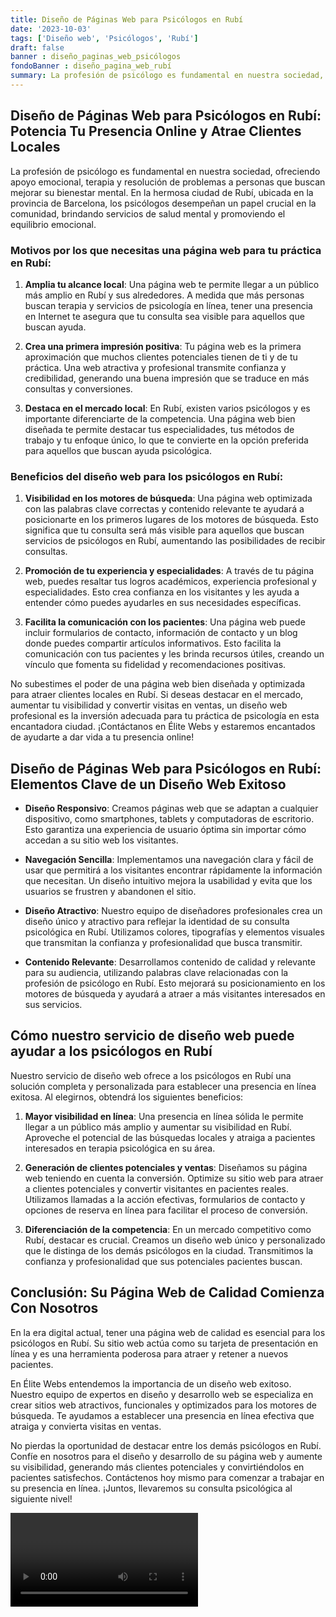 ```yaml
---
title: Diseño de Páginas Web para Psicólogos en Rubí
date: '2023-10-03'
tags: ['Diseño web', 'Psicólogos', 'Rubí']
draft: false
banner : diseño_paginas_web_psicólogos
fondoBanner : diseño_pagina_web_rubí
summary: La profesión de psicólogo es fundamental en nuestra sociedad, ofreciendo apoyo emocional, terapia y resolución de problemas a personas que buscan mejorar su bienestar mental. En la hermosa ciudad de Rubí, ubicada en la provincia de Barcelona, los psicólogos desempeñan un papel crucial en la comunidad, brindando servicios de salud mental y promoviendo el equilibrio emocional.
---
```


## Diseño de Páginas Web para Psicólogos en Rubí: Potencia Tu Presencia Online y Atrae Clientes Locales

La profesión de psicólogo es fundamental en nuestra sociedad, ofreciendo apoyo emocional, terapia y resolución de problemas a personas que buscan mejorar su bienestar mental. En la hermosa ciudad de Rubí, ubicada en la provincia de Barcelona, los psicólogos desempeñan un papel crucial en la comunidad, brindando servicios de salud mental y promoviendo el equilibrio emocional.

### Motivos por los que necesitas una página web para tu práctica en Rubí:

1. **Amplia tu alcance local**: Una página web te permite llegar a un público más amplio en Rubí y sus alrededores. A medida que más personas buscan terapia y servicios de psicología en línea, tener una presencia en Internet te asegura que tu consulta sea visible para aquellos que buscan ayuda.

2. **Crea una primera impresión positiva**: Tu página web es la primera aproximación que muchos clientes potenciales tienen de ti y de tu práctica. Una web atractiva y profesional transmite confianza y credibilidad, generando una buena impresión que se traduce en más consultas y conversiones.

3. **Destaca en el mercado local**: En Rubí, existen varios psicólogos y es importante diferenciarte de la competencia. Una página web bien diseñada te permite destacar tus especialidades, tus métodos de trabajo y tu enfoque único, lo que te convierte en la opción preferida para aquellos que buscan ayuda psicológica.

### Beneficios del diseño web para los psicólogos en Rubí:

1. **Visibilidad en los motores de búsqueda**: Una página web optimizada con las palabras clave correctas y contenido relevante te ayudará a posicionarte en los primeros lugares de los motores de búsqueda. Esto significa que tu consulta será más visible para aquellos que buscan servicios de psicólogos en Rubí, aumentando las posibilidades de recibir consultas.

2. **Promoción de tu experiencia y especialidades**: A través de tu página web, puedes resaltar tus logros académicos, experiencia profesional y especialidades. Esto crea confianza en los visitantes y les ayuda a entender cómo puedes ayudarles en sus necesidades específicas.

3. **Facilita la comunicación con los pacientes**: Una página web puede incluir formularios de contacto, información de contacto y un blog donde puedes compartir artículos informativos. Esto facilita la comunicación con tus pacientes y les brinda recursos útiles, creando un vínculo que fomenta su fidelidad y recomendaciones positivas.

No subestimes el poder de una página web bien diseñada y optimizada para atraer clientes locales en Rubí. Si deseas destacar en el mercado, aumentar tu visibilidad y convertir visitas en ventas, un diseño web profesional es la inversión adecuada para tu práctica de psicología en esta encantadora ciudad. ¡Contáctanos en Élite Webs y estaremos encantados de ayudarte a dar vida a tu presencia online!

<GifSeo />

<Cta />

## Diseño de Páginas Web para Psicólogos en Rubí: Elementos Clave de un Diseño Web Exitoso

- **Diseño Responsivo**: Creamos páginas web que se adaptan a cualquier dispositivo, como smartphones, tablets y computadoras de escritorio. Esto garantiza una experiencia de usuario óptima sin importar cómo accedan a su sitio web los visitantes.

- **Navegación Sencilla**: Implementamos una navegación clara y fácil de usar que permitirá a los visitantes encontrar rápidamente la información que necesitan. Un diseño intuitivo mejora la usabilidad y evita que los usuarios se frustren y abandonen el sitio.

- **Diseño Atractivo**: Nuestro equipo de diseñadores profesionales crea un diseño único y atractivo para reflejar la identidad de su consulta psicológica en Rubí. Utilizamos colores, tipografías y elementos visuales que transmitan la confianza y profesionalidad que busca transmitir.

- **Contenido Relevante**: Desarrollamos contenido de calidad y relevante para su audiencia, utilizando palabras clave relacionadas con la profesión de psicólogo en Rubí. Esto mejorará su posicionamiento en los motores de búsqueda y ayudará a atraer a más visitantes interesados en sus servicios.

## Cómo nuestro servicio de diseño web puede ayudar a los psicólogos en Rubí

Nuestro servicio de diseño web ofrece a los psicólogos en Rubí una solución completa y personalizada para establecer una presencia en línea exitosa. Al elegirnos, obtendrá los siguientes beneficios:

1. **Mayor visibilidad en línea**: Una presencia en línea sólida le permite llegar a un público más amplio y aumentar su visibilidad en Rubí. Aproveche el potencial de las búsquedas locales y atraiga a pacientes interesados en terapia psicológica en su área.

2. **Generación de clientes potenciales y ventas**: Diseñamos su página web teniendo en cuenta la conversión. Optimize su sitio web para atraer a clientes potenciales y convertir visitantes en pacientes reales. Utilizamos llamadas a la acción efectivas, formularios de contacto y opciones de reserva en línea para facilitar el proceso de conversión.

3. **Diferenciación de la competencia**: En un mercado competitivo como Rubí, destacar es crucial. Creamos un diseño web único y personalizado que le distinga de los demás psicólogos en la ciudad. Transmitimos la confianza y profesionalidad que sus potenciales pacientes buscan.

## Conclusión: Su Página Web de Calidad Comienza Con Nosotros

En la era digital actual, tener una página web de calidad es esencial para los psicólogos en Rubí. Su sitio web actúa como su tarjeta de presentación en línea y es una herramienta poderosa para atraer y retener a nuevos pacientes.

En Élite Webs entendemos la importancia de un diseño web exitoso. Nuestro equipo de expertos en diseño y desarrollo web se especializa en crear sitios web atractivos, funcionales y optimizados para los motores de búsqueda. Te ayudamos a establecer una presencia en línea efectiva que atraiga y convierta visitas en ventas.

No pierdas la oportunidad de destacar entre los demás psicólogos en Rubí. Confíe en nosotros para el diseño y desarrollo de su página web y aumente su visibilidad, generando más clientes potenciales y convirtiéndolos en pacientes satisfechos. Contáctenos hoy mismo para comenzar a trabajar en su presencia en línea. ¡Juntos, llevaremos su consulta psicológica al siguiente nivel!

<Video />

<CtaBot job='Psicólogos' city='Rubí'/>

<Gmaps query='Rubí+españa+maps' />